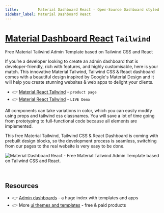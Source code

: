 ```yaml
---
title:         Material Dashboard React - Open-Source Dashboard styled with Tailwind
sidebar_label: Material Dashboard React
---
```


# [Material Dashboard React](https://www.creative-tim.com/product/material-tailwind-dashboard-react?AFFILIATE=128200) `Tailwind`

<SubHeading>Free Material Tailwind Admin Template based on Tailwind CSS and React</SubHeading>

If you’re a developer looking to create an admin dashboard that is developer-friendly, rich with features, and highly customisable, here is your match.
This innovative Material Tailwind, Tailwind CSS & React dashboard comes with a beautiful design inspired by Google's Material Design 
and it will help you create stunning websites & web apps to delight your clients.

- 👉 [Material React Tailwind](https://www.creative-tim.com/product/material-tailwind-dashboard-react?AFFILIATE=128200) - `product page`
- 👉 [Material React Tailwind](https://demos.creative-tim.com/material-tailwind-dashboard-react/#/dashboard/home?AFFILIATE=128200) - `LIVE Demo`

All components can take variations in color, which you can easily modify using props and tailwind css classnames. 
You will save a lot of time going from prototyping to full-functional code because all elements are implemented.

This free Material Tailwind, Tailwind CSS & React Dashboard is coming with prebuilt design blocks, so the development process is seamless, switching from our pages to the real website is very easy to be done.

![Material Dashboard React - Free Material Tailwind Admin Template based on Tailwind CSS and React.](https://user-images.githubusercontent.com/51070104/226635146-82d3f52b-2287-4b3c-a9a1-69187a941091.png)

<br />

## Resources

- 👉 [Admin dashboards](https://www.admin-dashboards.com/) - a huge index with templates and apps
- 👉 More [ui themes and templates](https://www.ui-themes.com/) - free & paid products
